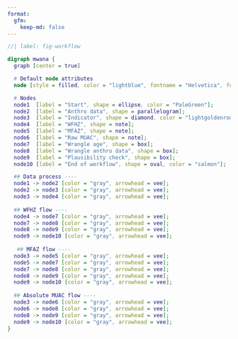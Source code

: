 ```yaml
---
format: 
  gfm:
    keep-md: false
---
```


```dot
//| label: fig-workflow

digraph mwana {
  graph [center = true]

  # Default node attributes
  node [style = filled, color = "lightblue", fontname = "Helvetica", fontsize = 12];

  # Nodes
  node1  [label = "Start", shape = ellipse, color = "PaleGreen"];
  node2  [label = "Anthro data", shape = parallelogram];
  node3  [label = "Indicator", shape = diamond, color = "lightgoldenrod"];
  node4  [label = "WFHZ", shape = note];
  node5  [label = "MFAZ", shape = note];
  node6  [label = "Raw MUAC", shape = note];
  node7  [label = "Wrangle age", shape = box];
  node8  [label = "Wrangle anthro data", shape = box];
  node9  [label = "Plausibility check", shape = box];
  node10 [label = "End of workflow", shape = oval, color = "salmon"];

  ## Data process ----
  node1 -> node2 [color = "gray", arrowhead = vee];
  node2 -> node3 [color = "gray", arrowhead = vee];
  node3 -> node4 [color = "gray", arrowhead = vee];
  
  ## WFHZ flow ----
  node4 -> node7 [color = "gray", arrowhead = vee];
  node7 -> node8 [color = "gray", arrowhead = vee];
  node8 -> node9 [color = "gray", arrowhead = vee];
  node9 -> node10 [color = "gray", arrowhead = vee];
  
   ## MFAZ flow ----
  node3 -> node5 [color = "gray", arrowhead = vee];
  node5 -> node7 [color = "gray", arrowhead = vee];
  node7 -> node8 [color = "gray", arrowhead = vee];
  node8 -> node9 [color = "gray", arrowhead = vee];
  node9 -> node10 [color = "gray", arrowhead = vee];
  
  ## Absolute MUAC flow ----
  node3 -> node6 [color = "gray", arrowhead = vee];
  node6 -> node8 [color = "gray", arrowhead = vee];
  node8 -> node9 [color = "gray", arrowhead = vee];
  node9 -> node10 [color = "gray", arrowhead = vee];
}
```